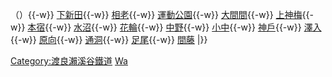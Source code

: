 {{鐵道路線|
| 模板名稱 = 渡良瀨溪谷線
| 名稱 = [[渡良瀨溪谷鐵道]][[渡良瀨溪谷線]]
| 代表色  = brown
| 背景顏色 = #FFFFFF
| 車站列表 = [[桐生站|桐生]]{{-w}} （{{link-ja|下新田信號場|下新田信号場}}）{{-w}} [[下新田站|下新田]]{{-w}} [[相老站|相老]]{{-w}} [[運動公園站 (群馬縣)|運動公園]]{{-w}} [[大間間站|大間間]]{{-w}} [[上神梅站|上神梅]]{{-w}} [[本宿站 (群馬縣)|本宿]]{{-w}} [[水沼站|水沼]]{{-w}} [[花輪站|花輪]]{{-w}} [[中野站 (群馬縣)|中野]]{{-w}} [[小中站|小中]]{{-w}} [[神戶站 (群馬縣)|神戶]]{{-w}} [[澤入站|澤入]]{{-w}} [[原向站|原向]]{{-w}} [[通洞站|通洞]]{{-w}} [[足尾站|足尾]]{{-w}} [[間藤站|間藤]]
|}}<noinclude>
[[Category:渡良瀨溪谷鐵道]]
[[Category:日本鐵路路線模板|Wa]]
</noinclude>